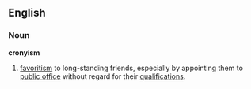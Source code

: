 ==English==
===Noun===
'''cronyism'''
#[[favoritism]] to long-standing friends, especially by appointing them to [[public office]] without regard for their [[qualifications]].